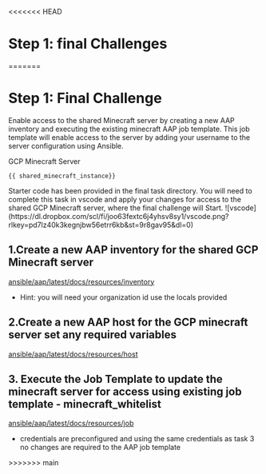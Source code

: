 <<<<<<< HEAD
# Step 1: final Challenges
=======
# Step 1: Final Challenge
Enable access to the shared Minecraft server by creating a new AAP inventory and executing the existing minecraft AAP job template.
This job template will enable access to the server by adding your username to the server configuration using Ansible.

GCP Minecraft Server
```
{{ shared_minecraft_instance}}
```
<Task id="final_task">
Starter code has been provided in the final task directory. You will need to
complete this task in vscode and apply your changes for access to the shared GCP Minecraft server, where the final challenge will Start.
![vscode](https://dl.dropbox.com/scl/fi/joo63fextc6j4yhsv8sy1/vscode.png?rlkey=pd7lz40k3kegnjbw56etrr6kb&st=9r8gav95&dl=0)

## 1.Create a new AAP inventory for the shared GCP Minecraft server
<a href="https://registry.terraform.io/providers/ansible/aap/latest/docs/resources/inventory" target="_blank" rel="noopener noreferrer">ansible/aap/latest/docs/resources/inventory</a>
 * Hint: you will need your organization id use the locals provided


## 2.Create a new AAP host for the GCP minecraft server set any required variables
<a href="https://registry.terraform.io/providers/ansible/aap/latest/docs/resources/host" target="_blank" rel="noopener noreferrer">ansible/aap/latest/docs/resources/host</a>


## 3. Execute the Job Template to update the minecraft server for access using existing job template - minecraft_whitelist
<a href="https://registry.terraform.io/providers/ansible/aap/latest/docs/resources/job" target="_blank" rel="noopener noreferrer">ansible/aap/latest/docs/resources/job</a>
* credentials are preconfigured and using the same credentials as task 3 no changes are required to the AAP job template
</Task>
>>>>>>> main
